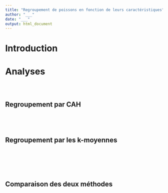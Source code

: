 ```yaml
---
title: "Regroupement de poissons en fonction de leurs caractéristiques"
author: "___"
date: "___"
output: html_document
---
```


<!--% En partant du jeu de données `Fish.csv`, réalisez un regroupement via CAH et un regroupement via les k-moyennes. Comparez vos résultats obtenu avec ces deux méthodes, ainsi qu'avec les informations contenues la variable `Species`. -->

# Introduction

<!--% Proposez un court paragraphe qui explique la méthode de la classification ascendante hiérarchique, et un autre qui présente la méthode des k-moyennes. -->

# Analyses

<!--% Importez les données et décrivez-les, notamment: nombre d'observations, nombre d'individus par espèce, nombre de variables pouvant être utilisés pour caractériser les espèces ? -->

```r

```

<!--% Proposez un tableau et un graphique pour explorer ce jeu de données. Interprétez votre tableau et votre graphique en maximum 3 phrases. -->

```r

```

```r

```

## Regroupement par CAH

<!--% Proposez 2 dendrogrammes différents en travaillant sur travailler sur la standardisation des données, l'indice de distance, la méthode de lien et le niveau de coupure dans le dendrogramme -->
<!--% Justifiez vos choix et interprétez vos dendrogrammes (maximum 7 phrases en tout. -->

```r

```

```r

```

<!--% Extrayez les regroupements obtenus de votre meilleur dendrogramme. -->

```r

```

<!--% Comparez vos résultats avec la variable `Species` via un tableau de contingence à double entrée. Analysez les résultats obtenus en 5 à 7 phrases. -->

```r

```

## Regroupement par les k-moyennes

<!--% Proposez 2 regroupement via les k-moyennes. Vous pouvez faire varier la standardisation des données, les centres choisis au départ, le nombre de groupes (et éventuellement l'algorithme). -->
<!--% Explicitez vos choix et interprétez l'analyse, le tout en 5-7 phrases maximum. -->

```r

```

```r

```


```r

```

```r

```


<!--% Extrayez les groupes obtenus de votre meilleures k-moyennes. -->

```r

```

<!--% Comparez vos résultats obtenus avec la variable `Species` via un tableau de contingence à double entrée. Analyses les résultats en 5 à 7 phrases. -->

```r

```


## Comparaison des deux méthodes

<!--% Comparez vos regroupements à l'aide de la CAH et des k-moyennes via un tableau de contingence à double entrée. Analysez cela en 5 à 7 phrases. -->

```r

```

<!--% vérifiez que votre document compile à la fin (bouton 'Knit') -->
